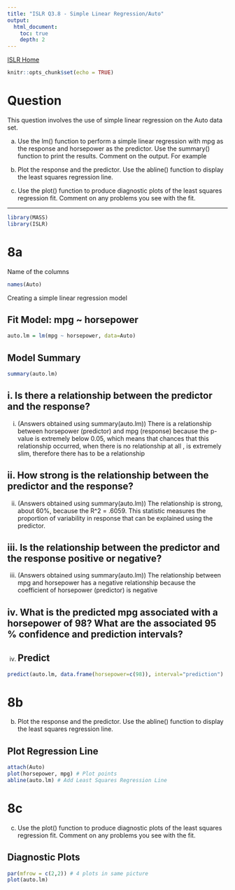 ```yaml
---
title: "ISLR Q3.8 - Simple Linear Regression/Auto"
output:
  html_document:
    toc: true
    depth: 2
---
```

[ISLR Home](../index.html)

```r
knitr::opts_chunk$set(echo = TRUE)
```

# Question

This question involves the use of simple linear regression on the Auto data set.

(a) Use the lm() function to perform a simple linear regression with mpg as the response and horsepower as the predictor. Use the summary() function to print the results. Comment on the output. For example

(b) Plot the response and the predictor. Use the abline() function to display the least squares regression line.

(c) Use the plot() function to produce diagnostic plots of the least squares regression fit. Comment on any problems you see with the fit.

***

```r
library(MASS)
library(ISLR)
```

# 8a

Name of the columns
```r
names(Auto)
```

Creating a simple linear regression model

## Fit Model: mpg ~ horsepower
```r
auto.lm = lm(mpg ~ horsepower, data=Auto)
```

## Model Summary
```r
summary(auto.lm)
```

## i. Is there a relationship between the predictor and the response?


i. (Answers obtained using summary(auto.lm))
There is a relationship between horsepower (predictor) and  mpg (response) 
because the p-value is extremely below 0.05, which means that chances that 
this relationship occurred, when there is no relationship at all , is extremely slim, therefore there has to be a relationship

## ii. How strong is the relationship between the predictor and the response?

ii. (Answers obtained using summary(auto.lm))
The relationship is strong, about 60%, because the R^2 = .6059. This statistic 
measures the proportion of variability in response that can be explained using the
predictor.

## iii. Is the relationship between the predictor and the response positive or negative?

iii. (Answers obtained using summary(auto.lm))
The relationship between mpg and horsepower has a negative relationship because the coefficient of horsepower (predictor) is negative

## iv. What is the predicted mpg associated with a horsepower of 98? What are the associated 95 % confidence and prediction intervals?

iv.
## Predict
```r
predict(auto.lm, data.frame(horsepower=c(98)), interval="prediction")
```

# 8b

(b) Plot the response and the predictor. Use the abline() function to display the least squares regression line.

## Plot Regression Line
```r
attach(Auto)
plot(horsepower, mpg) # Plot points
abline(auto.lm) # Add Least Squares Regression Line
```

# 8c

(c) Use the plot() function to produce diagnostic plots of the least squares regression fit. Comment on any problems you see with the fit.

## Diagnostic Plots
```r
par(mfrow = c(2,2)) # 4 plots in same picture
plot(auto.lm)
```

